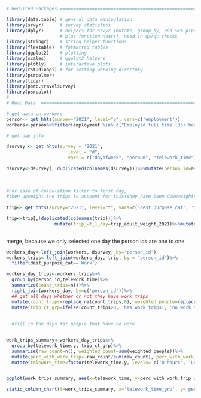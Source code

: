 

```r
# Required Packages ============================================================

library(data.table) # general data manipulation
library(srvyr)      # survey statistics
library(dplyr)      # helpers for srvyr (mutate, group_by, and %>% pipe), 
                    # plus function near(), used in qa/qc checks 
library(stringr)    # string helper functions
library(flextable)  # formatted tables
library(ggplot2)    # plotting
library(scales)     # ggplot2 helpers
library(plotly)     # interactive plots
library(rstudioapi) # for setting working directory
library(psrcelmer)
library(tidyr)
library(psrc.travelsurvey)
library(psrcplot)
#
# Read Data  ===================================================================

# get data on workers
person<- get_hhts(survey="2021", level="p", vars=c('employment'))
workers<-person%>%filter(employment %in% c("Employed full time (35+ hours/week, paid)", "Self-employed"))%>%mutate(person_id=as.character(person_id))

# get day info

dsurvey <- get_hhts(survey = '2021', 
                       level = "d", 
                       vars = c("dayofweek", "pernum", "telework_time"))

dsurvey<-dsurvey[,!duplicated(colnames(dsurvey))]%>%mutate(person_id=as.character(person_id), daynum=as.character(daynum))
 
 
   
#For ease of calculation filter to first day, 
#then upweight the trips to account for this(they have been downweighted to not over represent R Move hhs)                             
                                                           
trip<- get_hhts(survey="2021", level="t", vars=c('dest_purpose_cat', 'daynum'))

trip<-trip[,!duplicated(colnames(trip))]%>%
                  mutate(trip_wt_1_day=trip_adult_weight_2021)%>%mutate(person_id=as.character(person_id), daynum=as.character(daynum))
 
```


merge, because we only selected one day the person ids are one to one
```r
workers_day<-left_join(workers, dsurvey, by='person_id')
workers_trips<-left_join(workers_day, trip, by = 'person_id')%>%
  filter(dest_purpose_cat=='Work')

```

```r

workers_day_trips<-workers_trips%>%
  group_by(person_id,telework_time)%>%
  summarize(count_trips=n())%>%
  right_join(workers_day, by=c('person_id'))%>%
  ## get all days whether or not they have work trips
  mutate(count_trips=replace_na(count_trips,0), weighted_people=replace_na(person_adult_weight_2021.y, 0))%>%
  mutate(trip_ct_grp=ifelse(count_trips>0, 'has work trips', 'no work trips'))
 
  
  #fill in the days for people that have no work 



```
```r
work_trips_summary<-workers_day_trips%>%
  group_by(telework_time.y, trip_ct_grp)%>%
  summarise(raw_count=n(), weighted_count=sum(weighted_people))%>%
  mutate(perc_with_work_trip= raw_count/sum(raw_count), perc_with_work_trip_weighted=weighted_count/sum(weighted_count))%>%drop_na()%>%filter(trip_ct_grp=='has work trips')%>%
  mutate(telework_time=factor(telework_time.y, levels= c('0 hours', 'Less than 1 hour', '1-6 hours', 'More than 6 hours' )))



```

```r
ggplot(work_trips_summary, aes(x=telework_time, y=perc_with_work_trip_weighted))+geom_bar(stat="identity")+geom_text(aes(label=round(perc_with_work_trip_weighted,2)))

```

```r
static_column_chart(t=work_trips_summary, x='telework_time_grp', y='perc_with_work_trip_weighted', fill='telework_time_grp.y', est='num', dec=2)

```
